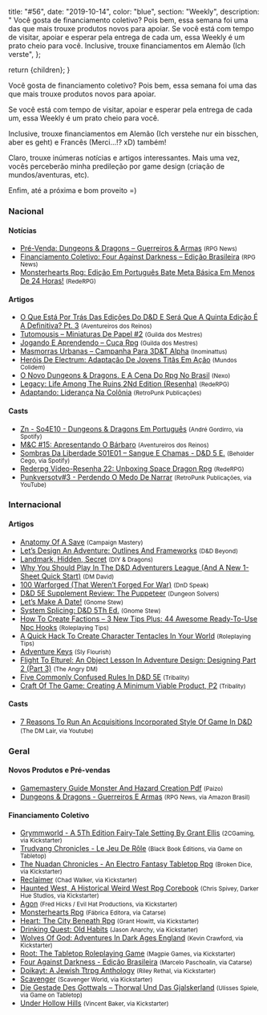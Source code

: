 
  title: "#56",
  date: "2019-10-14",
  color: "blue",
  section: "Weekly",
  description:
    "    Você gosta de financiamento coletivo? Pois bem, essa semana foi uma das que mais trouxe produtos novos para apoiar.    Se você está com tempo de visitar, apoiar e esperar pela entrega de cada um, essa Weekly é um prato cheio para você.    Inclusive, trouxe financiamentos em Alemão (Ich verste",
};

  return <InternalLayout meta={meta}>{children}</InternalLayout>;
}

Você gosta de financiamento coletivo? Pois bem, essa semana foi uma das que mais trouxe produtos novos para apoiar.

Se você está com tempo de visitar, apoiar e esperar pela entrega de cada um, essa Weekly é um prato cheio para você.

Inclusive, trouxe financiamentos em Alemão (Ich verstehe nur ein bisschen, aber es geht) e Francês (Merci...!? xD) também!

Claro, trouxe inúmeras notícias e artigos interessantes. Mais uma vez, vocês perceberão minha predileção por game design (criação de mundos/aventuras, etc).

Enfim, até a próxima e bom proveito =)

### Nacional

#### Notícias

- [Pré-Venda: Dungeons &amp; Dragons – Guerreiros &amp; Armas] <small>(RPG News)</small>
- [Financiamento Coletivo: Four Against Darkness – Edição Brasileira] <small>(RPG News)</small>
- [Monsterhearts Rpg: Edição Em Português Bate Meta Básica Em Menos De 24 Horas!] <small>(RedeRPG)</small>

#### Artigos

- [O Que Está Por Trás Das Edições Do D&amp;D E Será Que A Quinta Edição É A Definitiva? Pt. 3] <small>(Aventureiros dos Reinos)</small>
- [Tutomousis – Miniaturas De Papel #2] <small>(Guilda dos Mestres)</small>
- [Jogando E Aprendendo – Cuca Rpg] <small>(Guilda dos Mestres)</small>
- [Masmorras Urbanas – Campanha Para 3D&amp;T Alpha] <small>(Inominattus)</small>
- [Heróis De Electrum: Adaptação De Jovens Titãs Em Ação] <small>(Mundos Colidem)</small>
- [O Novo Dungeons &amp; Dragons. E A Cena Do Rpg No Brasil] <small>(Nexo)</small>
- [Legacy: Life Among The Ruins 2Nd Edition (Resenha)] <small>(RedeRPG)</small>
- [Adaptando: Liderança Na Colônia] <small>(RetroPunk Publicações)</small>

#### Casts

- [Zn - So4E10 - Dungeons &amp; Dragons Em Português] <small>(André Gordirro, via Spotify)</small>
- [M&amp;C #15: Apresentando O Bárbaro] <small>(Aventureiros dos Reinos)</small>
- [Sombras Da Liberdade S01E01 – Sangue E Chamas - D&amp;D 5 E.] <small>(Beholder Cego, via Spotify)</small>
- [Rederpg Vídeo-Resenha 22: Unboxing Space Dragon Rpg] <small>(RedeRPG)</small>
- [Punkversotv#3 - Perdendo O Medo De Narrar] <small>(RetroPunk Publicações, via YouTube)</small>

### Internacional

#### Artigos

- [Anatomy Of A Save] <small>(Campaign Mastery)</small>
- [Let’s Design An Adventure: Outlines And Frameworks] <small>(D&amp;D Beyond)</small>
- [Landmark, Hidden, Secret] <small>(DIY &amp; Dragons)</small>
- [Why You Should Play In The D&amp;D Adventurers League (And A New 1-Sheet Quick Start)] <small>(DM David)</small>
- [100 Warforged (That Weren’t Forged For War)] <small>(DnD Speak)</small>
- [D&amp;D 5E Supplement Review: The Puppeteer] <small>(Dungeon Solvers)</small>
- [Let’s Make A Date!] <small>(Gnome Stew)</small>
- [System Splicing: D&amp;D 5Th Ed.] <small>(Gnome Stew)</small>
- [How To Create Factions – 3 New Tips Plus: 44 Awesome Ready-To-Use Npc Hooks] <small>(Roleplaying Tips)</small>
- [A Quick Hack To Create Character Tentacles In Your World] <small>(Roleplaying Tips)</small>
- [Adventure Keys] <small>(Sly Flourish)</small>
- [Flight To Elturel: An Object Lesson In Adventure Design: Designing Part 2 (Part 3)] <small>(The Angry DM)</small>
- [Five Commonly Confused Rules In D&amp;D 5E] <small>(Tribality)</small>
- [Craft Of The Game: Creating A Minimum Viable Product, P2] <small>(Tribality)</small>

#### Casts

- [7 Reasons To Run An Acquisitions Incorporated Style Of Game In D&amp;D] <small>(The DM Lair, via Youtube)</small>

### Geral

#### Novos Produtos e Pré-vendas

- [Gamemastery Guide Monster And Hazard Creation Pdf] <small>(Paizo)</small>
- [Dungeons &amp; Dragons - Guerreiros E Armas] <small>(RPG News, via Amazon Brasil)</small>

#### Financiamento Coletivo

- [Grymmworld - A 5Th Edition Fairy-Tale Setting By Grant Ellis] <small>(2CGaming, via Kickstarter)</small>
- [Trudvang Chronicles - Le Jeu De Rôle] <small>(Black Book Éditions, via Game on Tabletop)</small>
- [The Nuadan Chronicles - An Electro Fantasy Tabletop Rpg] <small>(Broken Dice, via Kickstarter)</small>
- [Reclaimer] <small>(Chad Walker, via Kickstarter)</small>
- [Haunted West, A Historical Weird West Rpg Corebook] <small>(Chris Spivey, Darker Hue Studios, via Kickstarter)</small>
- [Agon] <small>(Fred Hicks / Evil Hat Productions, via Kickstarter)</small>
- [Monsterhearts Rpg] <small>(Fábrica Editora, via Catarse)</small>
- [Heart: The City Beneath Rpg] <small>(Grant Howitt, via Kickstarter)</small>
- [Drinking Quest: Old Habits] <small>(Jason Anarchy, via Kickstarter)</small>
- [Wolves Of God: Adventures In Dark Ages England] <small>(Kevin Crawford, via Kickstarter)</small>
- [Root: The Tabletop Roleplaying Game] <small>(Magpie Games, via Kickstarter)</small>
- [Four Against Darkness - Edição Brasileira] <small>(Marcelo Paschoalin, via Catarse)</small>
- [Doikayt: A Jewish Ttrpg Anthology] <small>(Riley Rethal, via Kickstarter)</small>
- [Scavenger] <small>(Scavenger World, via Kickstarter)</small>
- [Die Gestade Des Gottwals – Thorwal Und Das Gjalskerland] <small>(Ulisses Spiele, via Game on Tabletop)</small>
- [Under Hollow Hills] <small>(Vincent Baker, via Kickstarter)</small>

[doikayt: a jewish ttrpg anthology]: https://www.kickstarter.com/projects/5527230/doikayt-a-jewish-ttrpg-anthology/
[wolves of god: adventures in dark ages england]: https://www.kickstarter.com/projects/1637945166/wolves-of-god-adventures-in-dark-ages-england
[grymmworld - a 5th edition fairy-tale setting by grant ellis]: https://www.kickstarter.com/projects/2cgaming/grymmworld-a-5th-edition-fairy-tale-setting-by-grant-ellis
[scavenger]: https://www.kickstarter.com/projects/scavenger/scavenger-0
[die gestade des gottwals – thorwal und das gjalskerland]: https://www.gameontabletop.com/cf239/die-gestade-des-gottwals-thorwal-und-das-gjalskerland.html
[trudvang chronicles - le jeu de rôle]: https://www.gameontabletop.com/cf183/trudvang-chronicles-le-jeu-de-role.html
[pré-venda: dungeons &amp; dragons – guerreiros &amp; armas]: https://newsrpg.wordpress.com/2019/10/12/pre-venda-dungeons-dragons-guerreiros-e-armas/
[dungeons &amp; dragons - guerreiros e armas]: https://www.amazon.com.br/Dungeons-Dragons-Guerreiros-Wizards-Coast/dp/6580448075/
[five commonly confused rules in d&amp;d 5e]: https://www.tribality.com/2019/10/11/five-commonly-confused-rules-in-dd-5e/
[monsterhearts rpg: edição em português bate meta básica em menos de 24 horas!]: https://www.rederpg.com.br/2019/10/11/monsterhearts-rpg-edicao-em-portugues-bate-meta-basica-em-menos-de-24-horas/
[monsterhearts rpg]: https://www.catarse.me/monsterhearts
[gamemastery guide monster and hazard creation pdf]: https://paizo.com/products/btq021ct?Gamemastery-Guide-Monster-and-Hazard-Creation
[let’s make a date!]: https://gnomestew.com/lets-make-a-date/
[d&amp;d 5e supplement review: the puppeteer]: https://www.dungeonsolvers.com/2019/10/11/dd-5e-supplement-review-the-puppeteer/
[heróis de electrum: adaptação de jovens titãs em ação]: https://www.mundoscolidem.com.br/herois-de-electrum-adaptacao-de-jovens-titas-em-acao/
[rederpg vídeo-resenha 22: unboxing space dragon rpg]: https://www.youtube.com/watch?v=dS22w3QDvBA
[o que está por trás das edições do d&amp;d e será que a quinta edição é a definitiva? pt. 3]: http://aventureirosdosreinos.com/o-que-esta-por-tras-das-edicoes-do-dd-e-sera-que-a-quinta-edicao-e-a-definitiva-pt-3/
[adaptando: liderança na colônia]: https://retropunk.com.br/editora/adaptando-lideranca-na-colonia/
[100 warforged (that weren’t forged for war)]: http://dndspeak.com/2019/10/100-warforged-that-werent-forged-for-war/
[tutomousis – miniaturas de papel #2]: http://guildadosmestres.com.br/2019/10/09/tutomousis-miniaturas-de-papel-2/
[drinking quest: old habits]: https://www.kickstarter.com/projects/drinkingquest/drinking-quest-old-habits
[the nuadan chronicles - an electro fantasy tabletop rpg]: https://www.kickstarter.com/projects/nuadanchronicles/the-nuadan-chronicles-an-electro-fantasy-tabletop-rpg
[haunted west, a historical weird west rpg corebook]: https://www.kickstarter.com/projects/1881168175/haunted-west-a-historical-weird-west-rpg-corebook
[agon]: https://www.kickstarter.com/projects/evilhat/agon
[reclaimer]: https://www.kickstarter.com/projects/2089483951/reclaimer
[flight to elturel: an object lesson in adventure design: designing part 2 (part 3)]: https://theangrygm.com/flight-to-elturel-part-3/
[root: the tabletop roleplaying game]: https://www.kickstarter.com/projects/magpiegames/root-the-tabletop-roleplaying-game
[under hollow hills]: https://www.kickstarter.com/projects/226674021/under-hollow-hills
[heart: the city beneath rpg]: https://www.kickstarter.com/projects/gshowitt/heart-the-city-beneath
[legacy: life among the ruins 2nd edition (resenha)]: https://www.rederpg.com.br/2019/10/08/legacy-life-among-the-ruins-2nd-edition-resenha/
[how to create factions – 3 new tips plus: 44 awesome ready-to-use npc hooks]: https://www.roleplayingtips.com/rptn/how-to-create-factions-3-new-tips-plus-44-awesome-ready-to-use-npc-hooks/
[financiamento coletivo: four against darkness – edição brasileira]: https://newsrpg.wordpress.com/2019/10/08/financiamento-coletivo-four-against-darkness-edicao-brasileira/
[four against darkness - edição brasileira]: https://www.catarse.me/pt/4ad
[7 reasons to run an acquisitions incorporated style of game in d&amp;d]: https://www.youtube.com/watch?v=EiRHjDIhwMw
[why you should play in the d&amp;d adventurers league (and a new 1-sheet quick start)]: https://dmdavid.com/tag/why-you-should-play-in-the-dd-adventures-league-and-a-new-1-sheet-quick-start/
[m&amp;c #15: apresentando o bárbaro]: http://aventureirosdosreinos.com/mc-15-apresentando-o-barbaro/
[jogando e aprendendo – cuca rpg]: http://guildadosmestres.com.br/2019/10/07/jogando-e-aprendendo-cuca-rpg/
[system splicing: d&amp;d 5th ed.]: https://gnomestew.com/system-splicing-dd-5th-ed/
[anatomy of a save]: http://www.campaignmastery.com/blog/anatomy-of-a-save/
[a quick hack to create character tentacles in your world]: https://www.roleplayingtips.com/rptn/a-quick-hack-to-create-character-tentacles-in-your-world/
[craft of the game: creating a minimum viable product, p2]: https://www.tribality.com/2019/10/07/craft-of-the-game-creating-a-minimum-viable-product-p2/
[adventure keys]: https://slyflourish.com/adventure_keys.html
[punkversotv#3 - perdendo o medo de narrar]: https://www.youtube.com/watch?v=2zOF9GrMJTY
[let’s design an adventure: outlines and frameworks]: https://www.dndbeyond.com/posts/623-lets-design-an-adventure-outlines-and-frameworks
[sombras da liberdade s01e01 – sangue e chamas - d&amp;d 5 e.]: https://anchor.fm/cozinha-da-gnoma/episodes/Sombras-da-Liberdade-S01E01--Sangue-e-chamas---DD-5-e-e6eu2g
[o novo dungeons &amp; dragons. e a cena do rpg no brasil]: https://www.nexojornal.com.br/expresso/2019/10/09/O-novo-Dungeons-Dragons.-E-a-cena-do-RPG-no-Brasil
[landmark, hidden, secret]: https://diyanddragons.blogspot.com/2019/10/landmark-hidden-secret.html
[masmorras urbanas – campanha para 3d&amp;t alpha]: https://inominattus.org/2019/10/09/masmorras-urbanas-campanha-para-3dt-alpha/
[zn - so4e10 - dungeons &amp; dragons em português]: https://open.spotify.com/episode/3ak7KlaNKBOmXIiCnTf0On
